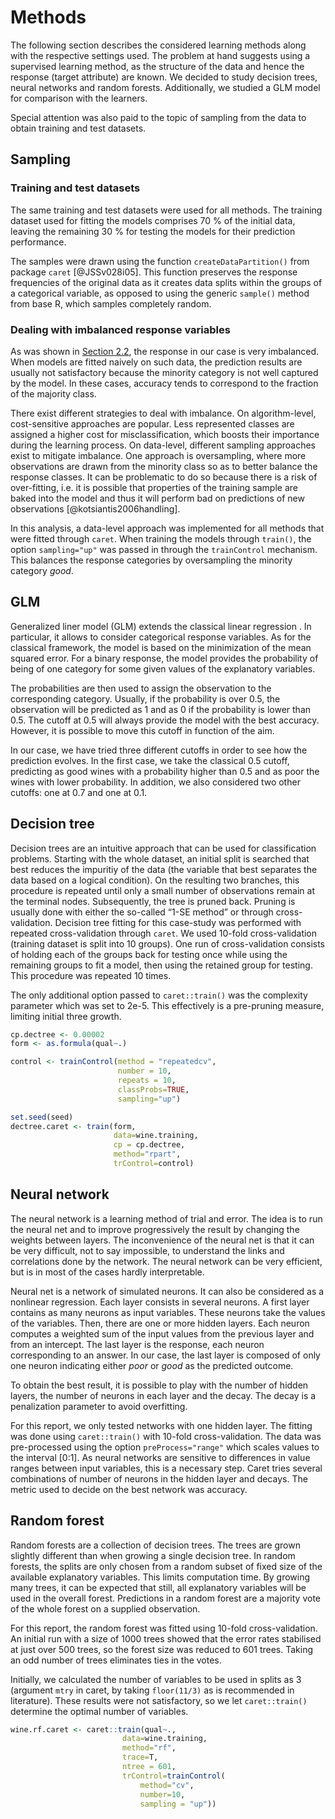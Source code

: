 # Methods

The following section describes the considered learning methods along with the respective settings used. The problem at hand suggests using a supervised learning method, as the structure of the data and hence the  response (target attribute) are known. We decided to study decision trees, neural networks and random forests. Additionally, we studied a GLM model for comparison with the learners.

Special attention was also paid to the topic of sampling from the data to obtain training and test datasets.

## Sampling

### Training and test datasets
The same training and test datasets were used for all methods. The training dataset used for fitting the models comprises 70 % of the initial data, leaving the remaining 30 % for testing the models for their prediction performance.

The samples were drawn using the function `createDataPartition()` from package `caret` [@JSSv028i05]. This function preserves the response frequencies of the original data as it creates data splits within the groups of a categorical variable, as opposed to using the generic `sample()` method from base R, which samples completely random.

### Dealing with imbalanced response variables

As was shown in [Section 2.2](#response), the response in our case is very imbalanced. When models are fitted naively on such data, the prediction results are usually not satisfactory because the minority category is not well captured by the model. In these cases, accuracy tends to correspond to the fraction of the majority class.

There exist different strategies to deal with imbalance. On algorithm-level, cost-sensitive approaches are popular. Less represented classes are assigned a higher cost for misclassification, which boosts their importance during the learning process. On data-level, different sampling approaches exist to mitigate imbalance. One approach is oversampling, where more observations are drawn from the minority class so as to better balance the response classes. It can be problematic to do so because there is a risk of over-fitting, i.e. it is possible that properties of the training sample are baked into the model and thus it will perform bad on predictions of new observations [@kotsiantis2006handling].

In this analysis, a data-level approach was implemented for all methods that were fitted through `caret`. When training the models through `train()`, the option `sampling="up"` was passed in through the `trainControl` mechanism. This balances the response categories by oversampling the minority category *good*.

## GLM

Generalized liner model (GLM) extends the classical linear regression . In particular, it allows to consider categorical response variables. As for the classical framework, the model is based on the minimization of the mean squared error. For a binary response, the model provides the probability of being of one category for some given values of the explanatory variables. 

The probabilities are then used to assign the observation to the corresponding category. Usually, if the probability is over 0.5, the observation will be predicted as 1 and as 0 if the probability is lower than 0.5. The cutoff at 0.5 will always provide the model with the best accuracy. However, it is possible to move this cutoff in function of the aim.

In our case, we have tried three different cutoffs in order to see how the prediction evolves. In the first case, we take the classical 0.5 cutoff, predicting as good wines with a probability higher than 0.5 and as poor the wines with lower probability. In addition, we also considered two other cutoffs: one at 0.7 and one at 0.1.


## Decision tree

Decision trees are an intuitive approach that can be used for classification problems. Starting with the whole dataset, an initial split is searched that best reduces the impuritiy of the data (the variable that best separates the data based on a logical condition). On the resulting two branches, this procedure is repeated until only a small number of observations remain at the terminal nodes. Subsequently, the tree is pruned back. Pruning is usually done with either the so-called "1-SE method" or through cross-validation.
Decision tree fitting for this case-study was performed with repeated cross-validation through `caret`.  We used 10-fold cross-validation (training dataset is split into 10 groups). One run of cross-validation consists of holding each of the groups back for testing once while using the remaining groups to fit a model, then using the retained group for testing. This procedure was repeated 10 times.

The only additional option passed to `caret::train()` was the complexity parameter which was set to 2e-5. This effectively is a pre-pruning measure, limiting initial three growth.

```r

cp.dectree <- 0.00002
form <- as.formula(qual~.)

control <- trainControl(method = "repeatedcv",
                        number = 10,
                        repeats = 10,
                        classProbs=TRUE,
                        sampling="up")

set.seed(seed)
dectree.caret <- train(form,
                       data=wine.training,
                       cp = cp.dectree,
                       method="rpart",
                       trControl=control)
```

## Neural network

The neural network is a learning method of trial and error. The idea is to run the neural net and to improve progressively the result by changing the weights between layers. The inconvenience of the neural net is that it can be very difficult, not to say impossible, to understand the links and correlations done by the network. The neural network can be very efficient, but is in most of the cases hardly interpretable. 

Neural net is a network of simulated neurons. It can also be considered as a nonlinear regression. Each layer consists in several neurons. A first layer contains as many neurons as input variables. These neurons take the values of the variables. Then, there are one or more hidden layers. Each neuron computes a weighted sum of the input values from the previous layer and from an intercept. The last layer is the response, each neuron corresponding to an answer. In our case, the last layer is composed of only one neuron indicating either *poor* or *good* as the predicted outcome.

To obtain the best result, it is possible to play with the number of hidden layers, the number of neurons in each layer and the decay. The decay is a penalization parameter to avoid overfitting. 

For this report, we only tested networks with one hidden layer. The fitting was done using `caret::train()` with 10-fold cross-validation. The data was pre-processed using the option `preProcess="range"` which scales values to the interval [0:1]. As neural networks are sensitive to differences in value ranges between input variables, this is a necessary step. Caret tries several combinations of number of neurons in the hidden layer and decays. The metric used to decide on the best network was accuracy.

## Random forest

Random forests are a collection of decision trees. The trees are grown slightly different than when growing a single decision tree. In random forests, the splits are only chosen from a random subset of fixed size of the available explanatory variables. This limits computation time. By growing many trees, it can be expected that still, all explanatory variables will be used in the overall forest. Predictions in a random forest are a majority vote of the whole forest on a supplied observation.

For this report, the random forest was fitted using 10-fold cross-validation. An initial run with a size of 1000 trees showed that the error rates stabilised at just over 500 trees, so the forest size was reduced to 601 trees. Taking an odd number of trees eliminates ties in the votes.

Initially, we calculated the number of variables to be used in splits as 3 (argument `mtry` in caret, by taking `floor(11/3)` as is recommended in literature). These results were not satisfactory, so we let `caret::train()` determine the optimal number of variables.

```r
wine.rf.caret <- caret::train(qual~.,
                         data=wine.training,
                         method="rf",
                         trace=T,
                         ntree = 601,
                         trControl=trainControl(
                             method="cv",
                             number=10,
                             sampling = "up"))
```
